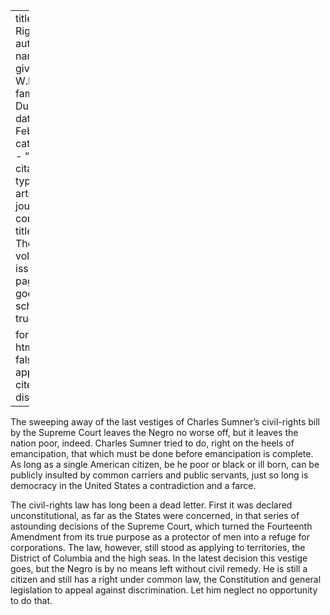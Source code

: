 
---
title: 'Civil Rights'
author:
  - name:
      given: W.E.B.
      family: Du Bois
date: Feb. 1913
categories: 
  - ""
citation: 
  type: article-journal
  container-title: The Crisis
  volume: 6
  issue: 4
  page: 186
google-scholar: true

format:
  html:
    toc: false
    appendix-cite-as: display
---


The sweeping away of the last vestiges of Charles Sumner's civil-rights bill by the Supreme Court leaves the Negro no worse off, but it leaves the nation poor, indeed. Charles Sumner tried to do, right on the heels of emancipation, that which must be done before emancipation is complete. As long as a single American citizen, be he poor or black or ill born, can be publicly insulted by common carriers and public servants, just so long is democracy in the United States a contradiction and a farce.


The civil-rights law has long been a dead letter. First it was declared unconstitutional, as far as the States were concerned, in that series of astounding decisions of the Supreme Court, which turned the Fourteenth Amendment from its true purpose as a protector of men into a refuge for corporations. The law, however, still stood as applying to territories, the District of Columbia and the high seas. In the latest decision this vestige goes, but the Negro is by no means left without civil remedy. He is still a citizen and still has a right under common law, the Constitution and general legislation to appeal against discrimination. Let him neglect no opportunity to do that.

